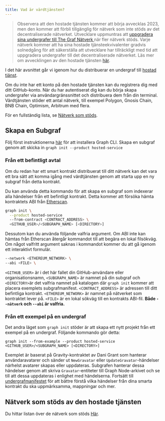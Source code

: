 ```yaml
---
title: Vad är värdtjänsten?
---
```


> Observera att den hostade tjänsten kommer att börja avvecklas 2023, men den kommer att förbli tillgänglig för nätverk som inte stöds av det decentraliserade nätverket. Utvecklare uppmuntras att [uppgradera sina undergrafer till The Graf Nätverk ](/cookbook/upgrading-a-subgraph) när fler nätverk stöds. Varje nätverk kommer att ha sina hostade tjänsteekvivalenter gradvis solnedgång för att säkerställa att utvecklare har tillräckligt med tid att uppgradera undergrafer till det decentraliserade nätverket. Läs mer om avvecklingen av den hostade tjänsten [här](https://thegraph.com/blog/sunsetting-hosted-service).

I det här avsnittet går vi igenom hur du distribuerar en undergraf till [hostad tjänst](https://thegraph.com/hosted-service/).

Om du inte har ett konto på den hostade tjänsten kan du registrera dig med ditt GitHub-konto. När du har autentiserat dig kan du börja skapa undergrafer via användargränssnittet och distribuera dem från din terminal. Värdtjänsten stöder ett antal nätverk, till exempel Polygon, Gnosis Chain, BNB Chain, Optimism, Arbitrum med flera.

För en fullständig lista, se [Nätverk som stöds](/developing/supported-networks/#hosted-service).

## Skapa en Subgraf

Följ först instruktionerna [ här](/developing/defining-a-subgraph) för att installera Graph CLI. Skapa en subgraf genom att skicka in `graph init --product hosted-service`

### Från ett befintligt avtal

Om du redan har ett smart kontrakt distribuerat till ditt nätverk kan det vara ett bra sätt att komma igång med värdtjänsten genom att starta upp en ny subgraf från detta kontrakt.

Du kan använda detta kommando för att skapa en subgraf som indexerar alla händelser från ett befintligt kontrakt. Detta kommer att försöka hämta kontraktets ABI från [Etherscan](https://etherscan.io/).

```sh
graph init \
  --product hosted-service
  --from-contract <CONTRACT_ADDRESS> \
  <GITHUB_USER>/<SUBGRAPH_NAME> [<DIRECTORY>]
```

Dessutom kan du använda följande valfria argument. Om ABI inte kan hämtas från Etherscan återgår kommandot till att begära en lokal filsökväg. Om något valfritt argument saknas i kommandot kommer du att gå igenom ett interaktivt formulär.

```sh
--network <ETHEREUM_NETWORK> \
--abi <FILE> \
```

`<GITHUB_USER>` är i det här fallet din GitHub-användare eller organisationsnamn, `<SUBGRAPH_NAME>` är namnet på din subgraf och `<DIRECTORY>`är det valfria namnet på katalogen där `graph init` kommer att placera exemplets subgrafmanifest. `<CONTRACT_ADDRESS>` är adressen till ditt befintliga kontrakt. `<ETHEREUM_NETWORK>` är namnet på nätverket som kontraktet lever på. `<FILE>` är en lokal sökväg till en kontrakts ABI-fil. **Både `--nätverk` och `--abi` är valfria.**

### Från ett exempel på en undergraf

Det andra läget som `graph init` stöder är att skapa ett nytt projekt från ett exempel på en undergraf. Följande kommando gör detta:

```
graph init --from-example --product hosted-service <GITHUB_USER>/<SUBGRAPH_NAME> [<DIRECTORY>]
```

Exemplet är baserat på Gravity-kontraktet av Dani Grant som hanterar användaravatarer och sänder ut `NewGravatar` eller `UpdateGravatar`-händelser närhelst avatarer skapas eller uppdateras. Subgrafen hanterar dessa händelser genom att skriva `Gravatar`-entiteter till Graph Node-arkivet och se till att dessa uppdateras i enlighet med händelserna. Fortsätt till [undergrafmanifestet](/developing/creating-a-subgraph#the-subgraph-manifest) för att bättre förstå vilka händelser från dina smarta kontrakt du ska uppmärksamma, mappningar och mer.

## Nätverk som stöds av den hostade tjänsten

Du hittar listan över de nätverk som stöds [Här](/developing/supported-networks).
